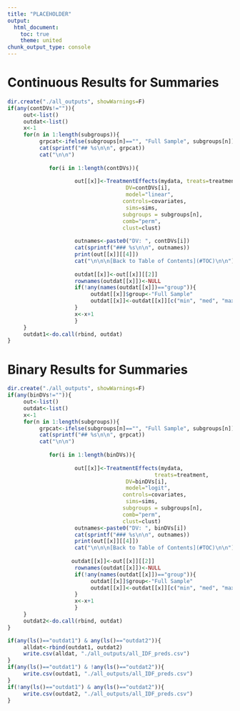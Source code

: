 ```yaml
---
title: "PLACEHOLDER"
output:
  html_document:
    toc: true
    theme: united
chunk_output_type: console
---
```

# Continuous Results for Summaries

```r
dir.create("./all_outputs", showWarnings=F)
if(any(contDVs!="")){
     out<-list()
     outdat<-list()
     x<-1
     for(n in 1:length(subgroups)){
          grpcat<-ifelse(subgroups[n]=="", "Full Sample", subgroups[n])
          cat(sprintf("## %s\n\n", grpcat))
          cat("\n\n")
          
             for(i in 1:length(contDVs)){
                     
                     out[[x]]<-TreatmentEffects(mydata, treats=treatment, 
                                     DV=contDVs[i], 
                                     model="linear",
                                    controls=covariates,
                                     sims=sims,
                                    subgroups = subgroups[n],
                                    comb="perm",
                                    clust=clust)
                     
                     outnames<-paste0("DV: ", contDVs[i])
                     cat(sprintf("### %s\n\n", outnames))
                     print(out[[x]][[4]])
                     cat("\n\n\n[Back to Table of Contents](#TOC)\n\n")
                     
                     outdat[[x]]<-out[[x]][[2]]
                     rownames(outdat[[x]])<-NULL
                     if(!any(names(outdat[[x]])=="group")){
                          outdat[[x]]$group<-"Full Sample"
                          outdat[[x]]<-outdat[[x]][c("min", "med", "max", "group", "treat", "conf", "signif_dif", "DV")]
                     }
                     x<-x+1
                     }
     }
     outdat1<-do.call(rbind, outdat)
} 
```

# Binary Results for Summaries

```r
dir.create("./all_outputs", showWarnings=F)
if(any(binDVs!="")){
     out<-list()
     outdat<-list()
     x<-1
     for(n in 1:length(subgroups)){
          grpcat<-ifelse(subgroups[n]=="", "Full Sample", subgroups[n])
          cat(sprintf("## %s\n\n", grpcat))
          cat("\n\n")
          
             for(i in 1:length(binDVs)){
     
                     out[[x]]<-TreatmentEffects(mydata,
                                              treats=treatment,
                                     DV=binDVs[i],
                                     model="logit",
                                    controls=covariates,
                                     sims=sims,
                                    subgroups = subgroups[n],
                                    comb="perm",
                                    clust=clust)
                     outnames<-paste0("DV: ", binDVs[i])
                     cat(sprintf("### %s\n\n", outnames))
                     print(out[[x]][[4]])
                     cat("\n\n\n[Back to Table of Contents](#TOC)\n\n")
     
                    outdat[[x]]<-out[[x]][[2]]
                     rownames(outdat[[x]])<-NULL
                     if(!any(names(outdat[[x]])=="group")){
                          outdat[[x]]$group<-"Full Sample"
                          outdat[[x]]<-outdat[[x]][c("min", "med", "max", "group", "treat", "conf", "signif_dif", "DV")]
                     }
                     x<-x+1
                     }
     }
     outdat2<-do.call(rbind, outdat)
}

if(any(ls()=="outdat1") & any(ls()=="outdat2")){
     alldat<-rbind(outdat1, outdat2)
     write.csv(alldat, "./all_outputs/all_IDF_preds.csv")
}
if(any(ls()=="outdat1") & !any(ls()=="outdat2")){
     write.csv(outdat1, "./all_outputs/all_IDF_preds.csv")
} 
if(!any(ls()=="outdat1") & any(ls()=="outdat2")){
     write.csv(outdat2, "./all_outputs/all_IDF_preds.csv")
} 

```





















